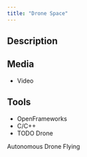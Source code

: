 ```yaml
---
title: "Drone Space"
---
```


<!-- # Drone Space -->

## Description

## Media

- Video

## Tools

- OpenFrameworks
- C/C++
- TODO Drone

Autonomous Drone Flying
